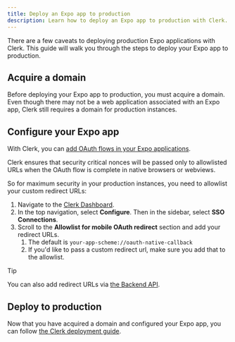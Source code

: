 ```yaml
---
title: Deploy an Expo app to production
description: Learn how to deploy an Expo app to production with Clerk.
---
```


There are a few caveats to deploying production Expo applications with Clerk. This guide will walk you through the steps to deploy your Expo app to production.

## Acquire a domain

Before deploying your Expo app to production, you must acquire a domain. Even though there may not be a web application associated with an Expo app, Clerk still requires a domain for production instances.

## Configure your Expo app

With Clerk, you can [add OAuth flows in your Expo applications](/docs/custom-flows/oauth-connections).

Clerk ensures that security critical nonces will be passed only to allowlisted URLs when the OAuth flow is complete in native browsers or webviews.

So for maximum security in your production instances, you need to allowlist your custom redirect URLs:

1. Navigate to the [Clerk Dashboard](https://dashboard.clerk.com/last-active?path=user-authentication/sso-connections).
1. In the top navigation, select **Configure**. Then in the sidebar, select **SSO Connections**.
1. Scroll to the **Allowlist for mobile OAuth redirect** section and add your redirect URLs.
   1. The default is `your-app-scheme://oauth-native-callback`
   1. If you'd like to pass a custom redirect url, make sure you add that to the allowlist.

> [!TIP]
> You can also add redirect URLs via [the Backend API](/docs/reference/backend-api/tag/Redirect-URLs#operation/CreateRedirectURL).

## Deploy to production

Now that you have acquired a domain and configured your Expo app, you can follow [the Clerk deployment guide](/docs/deployments/overview).
